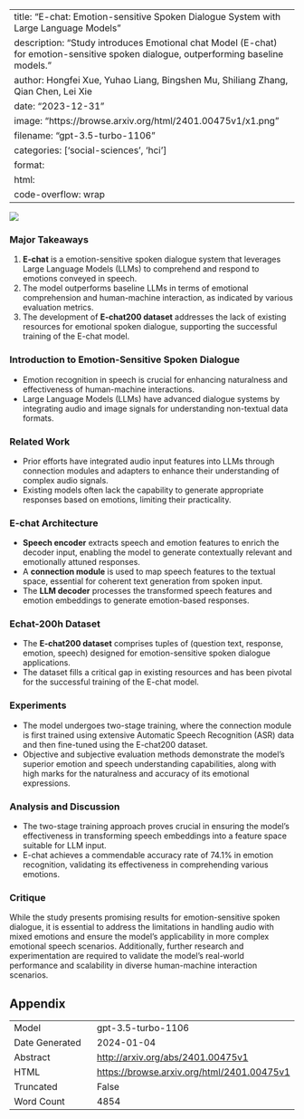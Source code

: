 
---
title: "E-chat: Emotion-sensitive Spoken Dialogue System with Large Language Models"
description: "Study introduces Emotional chat Model (E-chat) for emotion-sensitive spoken dialogue, outperforming baseline models."
author: Hongfei Xue, Yuhao Liang, Bingshen Mu, Shiliang Zhang, Qian Chen, Lei Xie
date: "2023-12-31"
image: "https://browse.arxiv.org/html/2401.00475v1/x1.png"
filename: "gpt-3.5-turbo-1106"
categories: ['social-sciences', 'hci']
format:
  html:
    code-overflow: wrap
---

![](https://browse.arxiv.org/html/2401.00475v1/x1.png)

### Major Takeaways
1. **E-chat** is a emotion-sensitive spoken dialogue system that leverages Large Language Models (LLMs) to comprehend and respond to emotions conveyed in speech.
2. The model outperforms baseline LLMs in terms of emotional comprehension and human-machine interaction, as indicated by various evaluation metrics.
3. The development of **E-chat200 dataset** addresses the lack of existing resources for emotional spoken dialogue, supporting the successful training of the E-chat model.

### Introduction to Emotion-Sensitive Spoken Dialogue
- Emotion recognition in speech is crucial for enhancing naturalness and effectiveness of human-machine interactions.
- Large Language Models (LLMs) have advanced dialogue systems by integrating audio and image signals for understanding non-textual data formats.

### Related Work
- Prior efforts have integrated audio input features into LLMs through connection modules and adapters to enhance their understanding of complex audio signals.
- Existing models often lack the capability to generate appropriate responses based on emotions, limiting their practicality.

### E-chat Architecture
- **Speech encoder** extracts speech and emotion features to enrich the decoder input, enabling the model to generate contextually relevant and emotionally attuned responses.
- A **connection module** is used to map speech features to the textual space, essential for coherent text generation from spoken input.
- The **LLM decoder** processes the transformed speech features and emotion embeddings to generate emotion-based responses.

### Echat-200h Dataset
- The **E-chat200 dataset** comprises tuples of (question text, response, emotion, speech) designed for emotion-sensitive spoken dialogue applications.
- The dataset fills a critical gap in existing resources and has been pivotal for the successful training of the E-chat model.

### Experiments
- The model undergoes two-stage training, where the connection module is first trained using extensive Automatic Speech Recognition (ASR) data and then fine-tuned using the E-chat200 dataset.
- Objective and subjective evaluation methods demonstrate the model's superior emotion and speech understanding capabilities, along with high marks for the naturalness and accuracy of its emotional expressions.

### Analysis and Discussion
- The two-stage training approach proves crucial in ensuring the model's effectiveness in transforming speech embeddings into a feature space suitable for LLM input.
- E-chat achieves a commendable accuracy rate of 74.1% in emotion recognition, validating its effectiveness in comprehending various emotions.

### Critique
While the study presents promising results for emotion-sensitive spoken dialogue, it is essential to address the limitations in handling audio with mixed emotions and ensure the model's applicability in more complex emotional speech scenarios. Additionally, further research and experimentation are required to validate the model's real-world performance and scalability in diverse human-machine interaction scenarios.


## Appendix

|          |          |
|----------|----------|
| Model     | gpt-3.5-turbo-1106       |
| Date Generated     | 2024-01-04       |
| Abstract | [http://arxiv.org/abs/2401.00475v1](http://arxiv.org/abs/2401.00475v1)        |
| HTML     | [https://browse.arxiv.org/html/2401.00475v1](https://browse.arxiv.org/html/2401.00475v1)       |
| Truncated       | False       |
| Word Count       | 4854       |